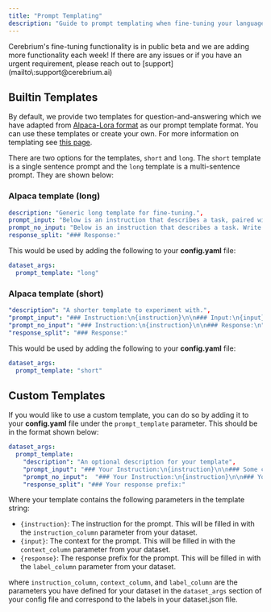 ```yaml
---
title: "Prompt Templating"
description: "Guide to prompt templating when fine-tuning your language model on Cerebrium."
---
```


<Note>
  Cerebrium's fine-tuning functionality is in public beta and we are adding
  more functionality each week! If there are any issues or if you have an urgent requirement, please reach
  out to [support](mailto\:support@cerebrium.ai) 
</Note>



## Builtin Templates
By default, we provide two templates for question-and-answering which we have adapted from [Alpaca-Lora format](https://github.com/TianyiPeng/alpaca-lora/tree/main/templates) as our prompt template format. You can use these templates or create your own. For more information on templating see [this page](/cerebrium/fine-tuning/language-models/custom-templates.mdx).

There are two options for the templates, `short` and `long`. The `short` template is a single sentence prompt and the `long` template is a multi-sentence prompt. They are shown below:

### Alpaca template (long)

```yaml
description: "Generic long template for fine-tuning.",
prompt_input: "Below is an instruction that describes a task, paired with an input that provides further context. Write a response that appropriately completes the request.\n\n### Instruction:\n{instruction}\n\n### Input:\n{input}\n\n### Response:\n",
prompt_no_input: "Below is an instruction that describes a task. Write a response that appropriately completes the request.\n\n### Instruction:\n{instruction}\n\n### Response:\n",
response_split: "### Response:"
```


This would be used by adding the following to your **config.yaml** file:

```yaml
dataset_args:
  prompt_template: "long"
```
### Alpaca template (short)
```yaml
"description": "A shorter template to experiment with.",
"prompt_input": "### Instruction:\n{instruction}\n\n### Input:\n{input}\n\n### Response:\n",
"prompt_no_input": "### Instruction:\n{instruction}\n\n### Response:\n",
"response_split": "### Response:"
```

This would be used by adding the following to your **config.yaml** file:

```yaml
dataset_args:
  prompt_template: "short"
```


## Custom Templates

If you would like to use a custom template, you can do so by adding it to your **config.yaml** file under the `prompt_template` parameter. This should be in the format shown below:

```yaml
dataset_args:
  prompt_template:
    "description": "An optional description for your template",
    "prompt_input": "### Your Instruction:\n{instruction}\n\n### Some context label:\n{input}\n\n### Your response prefix:\n",
    "prompt_no_input":  "### Your Instruction:\n{instruction}\n\n### Your response prefix:\n",
    "response_split": "### Your response prefix:"
```

Where your template contains the following parameters in the template string:
- `{instruction}`: The instruction for the prompt. This will be filled in with the `instruction_column` parameter from your dataset.
- `{input}`: The context for the prompt. This will be filled in with the `context_column` parameter from your dataset.
- `{response}`: The response prefix for the prompt. This will be filled in with the `label_column` parameter from your dataset.

where `instruction_column`, `context_column`, and `label_column` are the parameters you have defined for your dataset in the `dataset_args` section of your config file and correspond to the labels in your dataset.json file.


